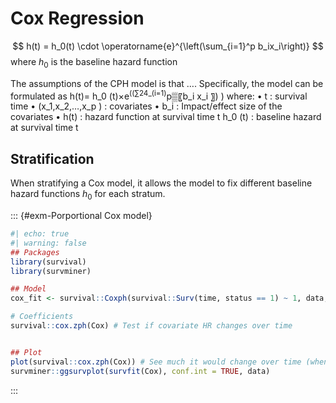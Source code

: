 # Cox Regression {#sec-Cox}

$$
h(t) = h_0(t) \cdot \operatorname{e}^{\left(\sum_{i=1}^p b_ix_i\right)}
$$
where $h_0$ is the baseline hazard function


The assumptions of the CPH model is that .... Specifically, the model can be formulated as
h(t)= h_0 (t)×e^((∑24_(i=1)^p▒〖b_i x_i 〗) )
where:
	• t : survival time
	• (x_1,x_2,…,x_p )  : covariates
	• b_i  : Impact/effect size of the covariates
	• h(t)  : hazard function at survival time t
h_0 (t) : baseline hazard at survival time t

## Stratification
When stratifying a Cox model, it allows the model to fix different baseline hazard functions $h_0$ for each stratum.

::: {#exm-Porportional Cox model}
```r
#| echo: true
#| warning: false
## Packages
library(survival)
library(survminer)

## Model
cox_fit <- survival::Coxph(survival::Surv(time, status == 1) ~ 1, data, ties = "breslow")

# Coefficients
survival::cox.zph(Cox) # Test if covariate HR changes over time


## Plot
plot(survival::cox.zph(Cox)) # See much it would change over time (when y=0, it would not change)
survminer::ggsurvplot(survfit(Cox), conf.int = TRUE, data)
```
:::